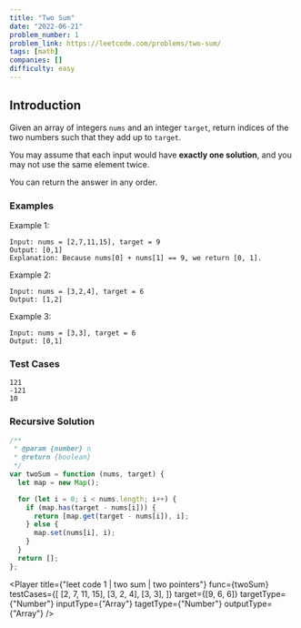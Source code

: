 ```yaml
---
title: "Two Sum"
date: "2022-06-21"
problem_number: 1
problem_link: https://leetcode.com/problems/two-sum/
tags: [math]
companies: []
difficulty: easy
---
```



<h2>Introduction</h2>

Given an array of integers `nums` and an integer `target`, return indices of the two numbers such that they add up to `target`.

You may assume that each input would have <strong>exactly one solution</strong>, and you may not use the same element twice.

You can return the answer in any order.

<h3>Examples</h3>

Example 1:

```
Input: nums = [2,7,11,15], target = 9
Output: [0,1]
Explanation: Because nums[0] + nums[1] == 9, we return [0, 1].
```

Example 2:

```
Input: nums = [3,2,4], target = 6
Output: [1,2]
```

Example 3:

```
Input: nums = [3,3], target = 6
Output: [0,1]
```

<h3>Test Cases</h3>

```
121
-121
10
```

<h3>Recursive Solution</h3>

```javascript
/**
 * @param {number} n
 * @return {boolean}
 */
var twoSum = function (nums, target) {
  let map = new Map();

  for (let i = 0; i < nums.length; i++) {
    if (map.has(target - nums[i])) {
      return [map.get(target - nums[i]), i];
    } else {
      map.set(nums[i], i);
    }
  }
  return [];
};
```

<Player
  title={"leet code 1 | two sum | two pointers"}
  func={twoSum}
  testCases={[
    [2, 7, 11, 15],
    [3, 2, 4],
    [3, 3],
  ]}
  target={[9, 6, 6]}
  targetType={"Number"}
  inputType={"Array"}
  tagetType={"Number"}
  outputType={"Array"}
/>
